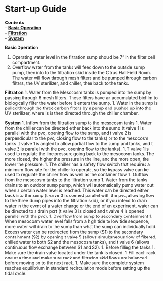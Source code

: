 # Start-up Guide

**Contents**  
- [**Basic Operation**](#Basic_Operation)  
- [**Filtration**](#Filtration)  
- [**System**](#System)  

<a name="Basic_Operation"></a> **Basic Operation**

1. Operating water level in the filtration sump should be 7" in the filter cell compartment.
1. Overflow water from the tanks will feed down to the outside sump pump, then into to the filtration skid inside the Citrus Hall Field Room.  The water will flow through mesh filters and be pumped through carbon filters, the UV sterilizer, and chiller, then back to the tanks.

<a name="Filtration"></a> **Filtration**
1. Water from the Mesocosm tanks is pumped into the sump by passing through 6 mesh filters.  These filters have an accumulated biofilm to biologically filter the water before it enters the sump.
1. Water in the sump is pulled through the three carbon filters by a pump and pushed up into the UV sterilizer, where is is then directed through the chiller chamber.

<a name="System"></a> **System**
1. Inflow from the filtration sump to the mesocosm tanks
    1. Water from the chiller can be directed either back into the sump (t valve 1 is parallel with the pvc, opening flow to the sump, and t valve 2 is perpendicular to the pvc, closing flow to the tanks) or to the mesocosm tanks (t valve 1 is angled to allow partial flow to the sump and tanks, and t valve 2 is parallel with the pvc, opening flow to the tanks).
    1. T valve 1 is used to regulate the line pressure going back to the mesocosm tanks.  The more closed, the higher the pressure in the line, and the more open, the lower the pressure.
    1. The chiller has a safety flow switch that requires a minimum flow rate for the chiller to operate, so the bypass valve can be used to regulate the chiller flow as well as the container flow.
1. Outflow from the mesocosm tanks to the filtration sump
    1. Water from the tanks drains to an outdoor sump pump, which will automatically pump water out when a certain water level is reached.  This water can be directed either back into the sump (t valve 3 is opened parallel with the pvc, allowing flow to the three dump pipes into the filtration skid), or if you intend to drain water in the event of a water change or the end of an experiment, water can be directed to a drain port (t valve 3 is closed and t valve 4 is opened parallel with the pvc).
1. Overflow from sump to secondary containment
    1. When mesocosm water level falls from a high tide to low tide sequence, more water will drain to the sump than what the sump can individually hold.  Excess water can be redirected from the sump (S1) to the secondary containment (S2) by opening t valve 5 (allows simultaneous flow of filtered, chilled water to both S2 and the mesocosm tanks), and t valve 6 (allows continuous flow exchange between S1 and S2).
1. Before filling the tanks 
    1. Make sure the drain valve located under the tank is closed.
    1. Fill each rack one at a time and make sure rack and filtration skid flows are balanced before moving on to the next rack.
    1. Make sure the complete system reaches equilibrium in standard recirculation mode before setting up the tidal cycle.
